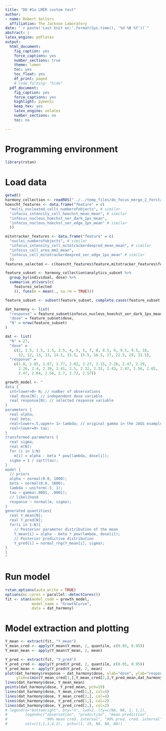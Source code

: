 ```yaml
---
title: "DO #1a LMER custom test"
author:
- name: Robert Sellers
  affiliation: The Jackson Laboratory
date: "`r paste('Last knit on:',format(Sys.time(), '%d %B %Y'))`"
abstract: |
latex_engine: pdflatex
output:
  html_document:
    fig_caption: yes
    force_captions: yes
    number_sections: true
    theme: lumen
    toc: yes
    toc_float: yes
    df_print: paged
    # code_folding: "hide"
  pdf_document:
    fig_caption: yes
    force_captions: yes
    highlight: pyments
    keep_tex: yes
    latex_engine: xelatex
    number_sections: no
    toc: no
    
---
```


# Programming environment

```r
library(rstan)
```

# Load data

```r
getwd()
harmony_collection <- readRDS("../../temp_files/do_focus_merge_2_forstan.RData")
hoescht_features <- data.frame("feature" = c(
  "multi_nucleated_cells_numberofobjects", # similar
  "infocus_intensity_cell_hoechst_mean_mean", # similar
  "infocus_nucleus_hoechst_ser_dark_1px_mean", 
  "infocus_nucleus_hoechst_ser_edge_1px_mean" # similar
  ))

mitotracker_features <- data.frame("feature" = c(
  "nuclei_numberofobjects", # similar
  "infocus_intensity_cell_mitotrackerdeepred_mean_mean", # similar
  "infocus_cell_area_mm2_mean",
  "infocus_cell_mitotrackerdeepred_ser_edge_1px_mean" # similar
  ))
features_selected <- c(hoescht_features$feature,mitotracker_features$feature)

```

```r
feature_subset <- harmony_collection$analytics_subset %>%
  group_by(individual, dose) %>%
  summarise_at(vars(c(
    features_selected
    )), funs(m = mean(., na.rm = TRUE)))

feature_subset <- subset(feature_subset, complete.cases(feature_subset[,c('infocus_nucleus_hoechst_ser_dark_1px_mean_m', 'dose', 'individual')]))

dat_harmony <- list(
  "response" = feature_subset$infocus_nucleus_hoechst_ser_dark_1px_mean_m,
  "dose" = feature_subset$dose,
  "N" = nrow(feature_subset)
) 
```

```r
dat <- list(
  "N" = 27,  
  "dose" =
    c(1, 1.5, 1.5, 1.5, 2.5, 4, 5, 5, 7, 8, 8.5, 9, 9.5, 9.5, 10, 
      12, 12, 13, 13, 14.5, 15.5, 15.5, 16.5, 17, 22.5, 29, 31.5),
  "response" =
    c(1.8, 1.85, 1.87, 1.77, 2.02, 2.27, 2.15, 2.26, 2.47, 2.19, 
      2.26, 2.4, 2.39, 2.41, 2.5, 2.32, 2.32, 2.43, 2.47, 2.56, 2.65, 
      2.47, 2.64, 2.56, 2.7, 2.72, 2.57))

```


```r
growth_model <- "
data {
  int<lower=0> N; // number of observations
  real dose[N]; // independent dose variable
  real response[N]; // selected response variable
} 
parameters {
  real alpha; 
  real beta;  
  real<lower=.5,upper= 1> lambda; // original gamma in the JAGS example  
  real<lower=0> tau; 
} 
transformed parameters {
  real sigma; 
  real m[N];
  for (i in 1:N) 
    m[i] = alpha - beta * pow(lambda, dose[i]);
  sigma = 1 / sqrt(tau); 
} 
model {
  // priors
  alpha ~ normal(0.0, 1000); 
  beta ~ normal(0.0, 1000); 
  lambda ~ uniform(.5, 1); 
  tau ~ gamma(.0001, .0001); 
  // likelihood
  response ~ normal(m, sigma);   
}
generated quantities{
  real Y_mean[N]; 
  real Y_pred[N]; 
  for(i in 1:N){
    // Posterior parameter distribution of the mean
    Y_mean[i] = alpha - beta * pow(lambda, dose[i]);
    // Posterior predictive distribution
    Y_pred[i] = normal_rng(Y_mean[i], sigma);   
}
}
"
```

# Run model

```r
rstan_options(auto_write = TRUE)
options(mc.cores = parallel::detectCores())
fit <- stan(model_code = growth_model, 
            model_name = "GrowthCurve", 
            data = dat_harmony)

```

# Model extraction and plotting

```r
Y_mean <- extract(fit, "Y_mean")
Y_mean_cred <- apply(Y_mean$Y_mean, 2, quantile, c(0.05, 0.95))
Y_mean_mean <- apply(Y_mean$Y_mean, 2, mean)

Y_pred <- extract(fit, "Y_pred")
Y_pred_cred <- apply(Y_pred$Y_pred, 2, quantile, c(0.05, 0.95))
Y_pred_mean <- apply(Y_pred$Y_pred, 2, mean)
plot(dat_harmony$response ~ dat_harmony$dose, xlab="dose", ylab="response", 
     ylim=c(min(Y_mean_cred[1,],Y_mean_cred[2,],Y_pred_mean,dat_harmony$response), max(Y_mean_cred[1,],Y_mean_cred[2,],Y_pred_mean,dat_harmony$response)), main="Non-linear Growth Curve")
lines(dat_harmony$dose, Y_mean_mean)
points(dat_harmony$dose, Y_pred_mean, pch=19)
lines(dat_harmony$dose, Y_mean_cred[1,], col=4)
lines(dat_harmony$dose, Y_mean_cred[2,], col=4)
lines(dat_harmony$dose, Y_pred_cred[1,], col=2)
lines(dat_harmony$dose, Y_pred_cred[2,], col=2)
# legend(x="bottomright", bty="n", lwd=2, lty=c(NA, NA, 1, 1,1),
#        legend=c("observation", "prediction", "mean prediction",
#                 "90% mean cred. interval", "90% pred. cred. interval"),
#        col=c(1,1,1,4,2),  pch=c(1, 19, NA, NA, NA))
```